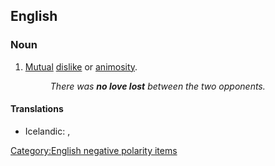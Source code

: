 ==English==

===Noun===
{{en-noun|-}}

# {{lb|en|idiomatic}} [[mutual|Mutual]] [[dislike]] or [[animosity]].
#: ''There was '''no love lost''' between the two opponents.''

====Translations====
{{trans-top|dislike}}
* Icelandic: {{t|is|vera fátt með}}, {{t|is|það er ekki ástinni fyrir að fara}}
{{trans-mid}}
{{trans-bottom}}

[[Category:English negative polarity items]]